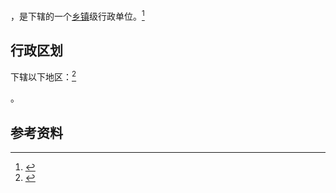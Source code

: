 {{中国乡级行政区|65/27/23/402/000}}

'''{{PAGENAMEBASE}}'''，是{{PRC admin/fullname|65/27/23/402/000|3}}下辖的一个[[乡镇|乡镇]]级行政单位。<ref>{{PRC admin/ref sgc|{{PRC admin/parent|65/27/23/402/000}}}}</ref>

== 行政区划 ==

{{PAGENAMEBASE}}下辖以下地区：<ref>{{PRC admin/ref sgc|65/27/23/402/000}}</ref>

{{PRC admin/children|65/27/23/402/000}}。

== 参考资料 ==

{{reflist}}

{{行政区划小作品}}
{{PRC admin/navcat|65/27/23/402/000}}